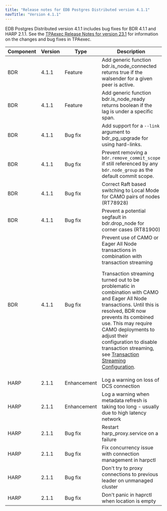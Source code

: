 ```yaml
---
title: "Release notes for EDB Postgres Distributed version 4.1.1"
navTitle: "Version 4.1.1"
---
```


EDB Postgres Distributed version 4.1.1 includes bug fixes for BDR 4.1.1 and HARP 2.1.1. See the [TPAexec Release Notes for version 23.1](https://techsupport.enterprisedb.com/customer_portal/sw/tpa/trunk/231/) for information on the changes and bug fixes in TPAexec.

| Component | Version |    Type     |                                                                                                                                                                                                                           Description                                                                                                                                                                                                                            |
| --------- | ------- | ----------- | ---------------------------------------------------------------------------------------------------------------------------------------------------------------------------------------------------------------------------------------------------------------------------------------------------------------------------------------------------------------------------------------------------------------------------------------------------------------- |
| BDR       | 4.1.1   | Feature     | Add generic function bdr.is_node_connected returns true if the walsender for a given peer is active.                                                                                                                                                                                                                                                                                                                                                             |
| BDR       | 4.1.1   | Feature     | Add generic function bdr.is_node_ready returns boolean if the lag is under a specific span.                                                                                                                                                                                                                                                                                                                                                                      |
| BDR       | 4.1.1   | Bug fix     | Add support for a `--link` argument to bdr_pg_upgrade for using hard-links.                                                                                                                                                                                                                                                                                                                                                                                      |
| BDR       | 4.1.1   | Bug fix     | Prevent removing a `bdr.remove_commit_scope` if still referenced by any `bdr.node_group` as the default commit scope.                                                                                                                                                                                                                                                                                                                                            |
| BDR       | 4.1.1   | Bug fix     | Correct Raft based switching to Local Mode for CAMO pairs of nodes (RT78928)                                                                                                                                                                                                                                                                                                                                                                                     |
| BDR       | 4.1.1   | Bug fix     | Prevent a potential segfault in bdr.drop_node for corner cases (RT81900)                                                                                                                                                                                                                                                                                                                                                                                         |
| BDR       | 4.1.1   | Bug fix     | Prevent use of CAMO or Eager All Node transactions in combination with transaction streaming <p>  Transaction streaming turned out to be problematic in combination with CAMO and Eager All Node transactions. Until this is resolved, BDR now prevents its combined use. This may require CAMO deployments to adjust their configuration to disable transaction streaming, see [Transaction Streaming Configuration](transaction-streaming#configuration). </p> |
| HARP      | 2.1.1   | Enhancement | Log a warning on loss of DCS connection                                                                                                                                                                                                                                                                                                                                                                                                                          |
| HARP      | 2.1.1   | Enhancement | Log a warning when metadata refresh is taking too long - usually due to high latency network                                                                                                                                                                                                                                                                                                                                                                     |
| HARP      | 2.1.1   | Bug fix     | Restart harp_proxy.service on a failure                                                                                                                                                                                                                                                                                                                                                                                                                          |
| HARP      | 2.1.1   | Bug fix     | Fix concurrency issue with connection management in harpctl                                                                                                                                                                                                                                                                                                                                                                                                      |
| HARP      | 2.1.1   | Bug fix     | Don't try to proxy connections to previous leader on unmanaged cluster                                                                                                                                                                                                                                                                                                                                                                                           |
| HARP      | 2.1.1   | Bug fix     | Don't panic in haprctl when location is empty                                                                                                                                                                                                                                                                                                                                                                                                                    |
